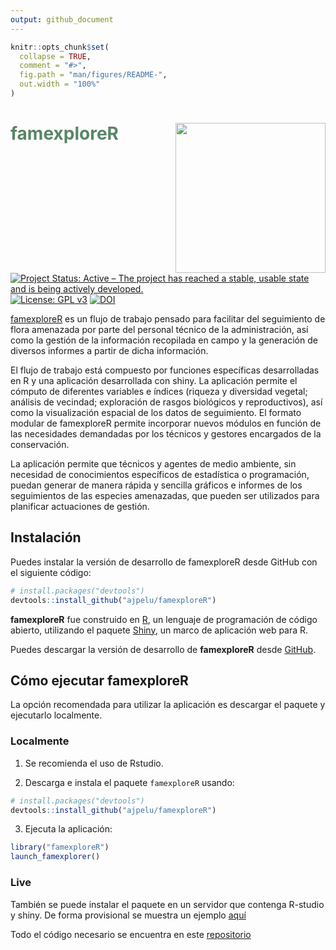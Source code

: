 ```yaml
---
output: github_document
---
```


<!-- README.md is generated from README.Rmd. Please edit that file -->

```r
knitr::opts_chunk$set(
  collapse = TRUE,
  comment = "#>",
  fig.path = "man/figures/README-",
  out.width = "100%"
)
```

# <span style="color:#588666">famexploreR</span> <img src="man/figures/logo_famexplorer.png" align="right" width="240"/>

<!-- badges: start -->
[![Project Status: Active – The project has reached a stable, usable
state and is being actively
developed.](https://www.repostatus.org/badges/latest/active.svg)](https://www.repostatus.org/#active)
[![License: GPL
v3](https://img.shields.io/badge/License-GPLv3-blue.svg)](https://www.gnu.org/licenses/gpl-3.0)
[![DOI](https://zenodo.org/badge/DOI/10.5281/zenodo.3697818.svg)](https://doi.org/10.5281/zenodo.3697818)
<!-- badges: end -->

[famexploreR](https://ajpelu.github.io/famexploreR/) es un flujo de trabajo pensado para facilitar del seguimiento de flora amenazada por parte del personal técnico de la administración, así como la gestión de la información recopilada en campo y la generación de diversos informes a partir de dicha información. 

El flujo de trabajo está compuesto por funciones específicas desarrolladas en R y una aplicación desarrollada con shiny. La aplicación permite el cómputo de diferentes variables e índices (riqueza y diversidad vegetal; análisis de vecindad; exploración de rasgos biológicos y reproductivos), así como la visualización espacial de los datos de seguimiento. El formato modular de famexploreR permite incorporar nuevos módulos en función de las necesidades demandadas por los técnicos y gestores encargados de la conservación. 

La aplicación permite que técnicos y agentes de medio ambiente, sin necesidad de conocimientos específicos de estadística o programación, puedan generar de manera rápida y sencilla gráficos e informes de los seguimientos de las especies amenazadas, que pueden ser utilizados para planificar actuaciones de gestión. 


## Instalación 

Puedes instalar la versión de desarrollo de famexploreR desde GitHub con el siguiente código:

``` r
# install.packages("devtools")
devtools::install_github("ajpelu/famexploreR")
```

**famexploreR** fue construido en [R](https://www.r-project.org), un lenguaje de programación de código abierto, utilizando el paquete [Shiny](https://shiny.rstudio.com), un marco de aplicación web para R.

Puedes descargar la versión de desarrollo de **famexploreR** desde [GitHub](https://github.com/ajpelu/famexploreR).


## Cómo ejecutar famexploreR

La opción recomendada para utilizar la aplicación es descargar el paquete y ejecutarlo localmente. 

### Localmente

1. Se recomienda el uso de Rstudio.

2. Descarga e instala el paquete `famexploreR` usando:

``` r
# install.packages("devtools")
devtools::install_github("ajpelu/famexploreR")
```

3. Ejecuta la aplicación:

```r
library("famexploreR")
launch_famexplorer()
```

### Live 

También se puede instalar el paquete en un servidor que contenga R-studio y shiny. De forma provisional se muestra un ejemplo [aquí](http://vlab.iecolab.es/ajpelu/famexploreR/)

Todo el código necesario se encuentra en este [repositorio](https://github.com/ajpelu/famexploreR)

